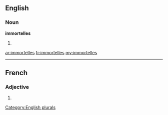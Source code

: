 ==English==

===Noun===
'''immortelles'''

# {{plural of|[[immortelle]]}}

[[Category:English plurals]]

[[ar:immortelles]]
[[fr:immortelles]]
[[my:immortelles]]

----
==French==

===Adjective===
{{fr-adj-form}} {{f|p}}

# {{form of|feminine plural|[[immortel]]|lang=fr}}
{{rfc-auto}}